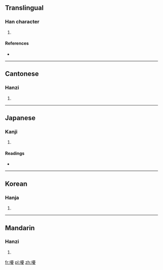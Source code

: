 ==Translingual==

===Han character===
{{Han char|rn=30|rad=口|as=15|sn=18|four=6104<sub>7</sub>|canj=口一月水 (RMBE)}}

# {{defn|Han|sort=口15}}

====References====
* {{Han ref|kx=0212.400|dkj=04515|dj=0435.230|hdz=10699.100|uh=5698|ud=22168|bh=EFBA|bd=61370}}

----

==Cantonese==

===Hanzi===
{{yue-hanzi|jyut=|y=yau1}}

# {{defn|Cantonese|sort=口15}}

----

==Japanese==

===Kanji===
{{ja-kanji|grade=|rs=口15}}

# {{defn|Japanese|sort=口15}}

====Readings====
* {{ja-readings|on=[[いう]] (iu), [[う]] (u)|kun=[[むせぶ]] (musebu), [[なげく]] (nageku)}}

----

==Korean==

===Hanja===
{{ko-hanja|hangeul=우|rv=u|mr=u}}

# {{defn|Korean|sort=口15}}

----

==Mandarin==

===Hanzi===
{{cmn-hanzi|pin=[[yōu]] ([[you1]])|wg=yu<sup>1</sup>}}

# {{defn|Mandarin|sort=口15}}

[[fr:嚘]]
[[pl:嚘]]
[[zh:嚘]]